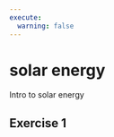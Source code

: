 ```yaml
---
execute:
  warning: false
---
```


# solar energy {.unnumbered}

Intro to solar energy

## Exercise 1
